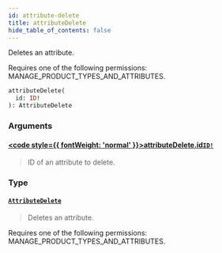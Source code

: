 ```yaml
---
id: attribute-delete
title: attributeDelete
hide_table_of_contents: false
---
```








Deletes an attribute. 

Requires one of the following permissions: MANAGE_PRODUCT_TYPES_AND_ATTRIBUTES.

```graphql
attributeDelete(
  id: ID!
): AttributeDelete
```


### Arguments

#### [<code style={{ fontWeight: 'normal' }}>attributeDelete.<b>id</b></code>](#)<Bullet />[`ID!`](../../../developer/api-reference/scalars/id) <Badge class="secondary" text="non-null"/> <Badge class="secondary" text="scalar"/>
> ID of an attribute to delete.
> 

### Type

#### [`AttributeDelete`](../../../developer/api-reference/objects/attribute-delete) <Badge class="secondary" text="object"/>
> Deletes an attribute. 

Requires one of the following permissions: MANAGE_PRODUCT_TYPES_AND_ATTRIBUTES.
> 





